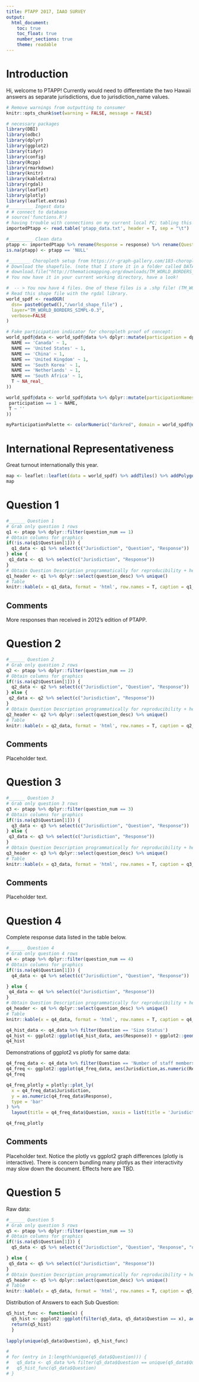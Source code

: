 ```yaml
---
title: PTAPP 2017, IAAO SURVEY
output: 
  html_document:
    toc: true
    toc_float: true
    number_sections: true
    theme: readable
---
```

# Introduction

Hi, welcome to PTAPP! Currently would need to differentiate the two Hawaii answers as separate jurisdictions, due to jurisdiction_name values.

```r
# Remove warnings from outputting to consumer
knitr::opts_chunk$set(warning = FALSE, message = FALSE) 
```

```r
# necessary packages
library(DBI)
library(odbc)
library(dplyr)
library(ggplot2)
library(tidyr)
library(config)
library(Rcpp)
library(rmarkdown)
library(knitr)
library(kableExtra)
library(rgdal)
library(leaflet)
library(plotly)
library(leaflet.extras)
#_________ Ingest data 
# # connect to database
# source('functions.R')
# having trouble with connections on my current local PC; tabling this and opting for text file in this demo
importedPtapp <- read.table('ptapp_data.txt', header = T, sep = "\t")

#_________ Clean data
ptapp <- importedPtapp %>% rename(Response = response) %>% rename(Question = sub_question) %>% rename(Jurisdiction = jurisdiction_name)
is.na(ptapp) <- ptapp == 'NULL'

#________ Choropleth setup from https://r-graph-gallery.com/183-choropleth-map-with-leaflet.html
# Download the shapefile. (note that I store it in a folder called DATA. You have to change that if needed.)
# download.file("http://thematicmapping.org/downloads/TM_WORLD_BORDERS_SIMPL-0.3.zip" , destfile="world_shape_file.zip")
# You now have it in your current working directory, have a look!

#  -- > You now have 4 files. One of these files is a .shp file! (TM_WORLD_BORDERS_SIMPL-0.3.shp)
# Read this shape file with the rgdal library. 
world_spdf <- readOGR( 
  dsn= paste0(getwd(),"/world_shape_file") , 
  layer="TM_WORLD_BORDERS_SIMPL-0.3",
  verbose=FALSE
)

# Fake participation indicator for choropleth proof of concept:
world_spdf@data <- world_spdf@data %>% dplyr::mutate(participation = dplyr::case_when(
  NAME == 'Canada' ~ 1,
  NAME == 'United States' ~ 1,
  NAME == 'China' ~ 1,
  NAME == 'United Kingdom' ~ 1,
  NAME == 'South Korea' ~ 1,
  NAME == 'Netherlands' ~ 1,
  NAME == 'South Africa' ~ 1,
  T ~ NA_real_
))

world_spdf@data <- world_spdf@data %>% dplyr::mutate(participationNames = dplyr::case_when(
 participation == 1 ~ NAME,
 T ~ ''
))

myParticipationPalette <- colorNumeric("darkred", domain = world_spdf@data$participation, na.color = 'transparent')
```

# International Representativeness
Great turnout internationally this year. 

```r
map <- leaflet::leaflet(data = world_spdf) %>% addTiles() %>% addPolygons(fillColor = ~myParticipationPalette(participation), stroke = F, fillOpacity = 0.8, label = world_spdf@data$participationNames) %>% leaflet.extras::addFullscreenControl()
map
```

# Question 1
```r
#______ Question 1
# Grab only question 1 rows
q1 <- ptapp %>% dplyr::filter(question_num == 1)
# Obtain columns for graphics
if(!is.na(q1$Question[1])) {
  q1_data <- q1 %>% select(c("Jurisdiction", "Question", "Response"))
} else {
 q1_data <- q1 %>% select(c("Jurisdiction", "Response"))
}
# Obtain Question Description programmatically for reproducibility + header
q1_header <- q1 %>% dplyr::select(question_desc) %>% unique()
# Table
knitr::kable(x = q1_data, format = 'html', row.names = T, caption = q1_header) %>% kableExtra::kable_paper() %>% kable_styling(bootstrap_options = c("striped", "hover", "condensed", "responsive")) %>% scroll_box(width = '100%', height = '350px')
``` 

## Comments
More responses than received in 2012's edition of PTAPP.

# Question 2
```r
#______ Question 2
# Grab only question 2 rows
q2 <- ptapp %>% dplyr::filter(question_num == 2)
# Obtain columns for graphics
if(!is.na(q2$Question[1])) {
  q2_data <- q2 %>% select(c("Jurisdiction", "Question", "Response"))
} else {
 q2_data <- q2 %>% select(c("Jurisdiction", "Response"))
}
# Obtain Question Description programmatically for reproducibility + header
q2_header <- q2 %>% dplyr::select(question_desc) %>% unique()
# Table
knitr::kable(x = q2_data, format = 'html', row.names = T, caption = q2_header) %>% kableExtra::kable_paper() %>% kable_styling(bootstrap_options = c("striped", "hover", "condensed", "responsive")) %>% scroll_box(width = '100%', height = '350px')
```

## Comments
Placeholder text.

# Question 3
```r
#______ Question 3
# Grab only question 3 rows
q3 <- ptapp %>% dplyr::filter(question_num == 3)
# Obtain columns for graphics
if(!is.na(q3$Question[1])) {
  q3_data <- q3 %>% select(c("Jurisdiction", "Question", "Response"))
} else {
 q3_data <- q3 %>% select(c("Jurisdiction", "Response"))
}
# Obtain Question Description programmatically for reproducibility + header
q3_header <- q3 %>% dplyr::select(question_desc) %>% unique()
# Table
knitr::kable(x = q3_data, format = 'html', row.names = T, caption = q3_header) %>% kableExtra::kable_paper() %>% kable_styling(bootstrap_options = c("striped", "hover", "condensed", "responsive"))  %>% scroll_box(width = '100%', height = '350px')
```
## Comments
Placeholder text.

# Question 4

Complete response data listed in the table below.

```r
#______ Question 4
# Grab only question 4 rows
q4 <- ptapp %>% dplyr::filter(question_num == 4)
# Obtain columns for graphics
if(!is.na(q4$Question[1])) {
  q4_data <- q4 %>% select(c("Jurisdiction", "Question", "Response"))

} else {
 q4_data <- q4 %>% select(c("Jurisdiction", "Response"))
}
# Obtain Question Description programmatically for reproducibility + header
q4_header <- q4 %>% dplyr::select(question_desc) %>% unique()
# Table
knitr::kable(x = q4_data, format = 'html', row.names = T, caption = q4_header) %>% kableExtra::kable_paper() %>% kable_styling(bootstrap_options = c("striped", "hover", "condensed", "responsive")) %>% scroll_box(width = '100%', height = '350px')
```

```r
q4_hist_data <- q4_data %>% filter(Question == 'Size Status')
q4_hist <- ggplot2::ggplot(q4_hist_data, aes(Response)) + ggplot2::geom_histogram(stat = "count", position = "stack", binwidth = 1) + theme_minimal() + ggplot2::ggtitle(q4_hist_data$Question)
q4_hist
```

Demonstrations of ggplot2 vs plotly for same data:

```r
q4_freq_data <- q4_data %>% filter(Question == 'Number of staff members in the office')
q4_freq <- ggplot2::ggplot(q4_freq_data, aes(Jurisdiction,as.numeric(Response))) + ggplot2::geom_col() + theme_minimal() + ggplot2::ggtitle(q4_freq_data$Question) + ylab('Number of Staff') + theme(axis.text.x = element_text(angle = 45, vjust = 0.5, hjust = 1)) 
q4_freq

q4_freq_plotly = plotly::plot_ly(
  x = q4_freq_data$Jurisdiction,
  y = as.numeric(q4_freq_data$Response),
  type = 'bar'
) %>% 
  layout(title = q4_freq_data$Question, xaxis = list(title = 'Jurisdiction'), yaxis = list(title = 'Staff Count'))

q4_freq_plotly
```

## Comments
Placeholder text. Notice the plotly vs ggplot2 graph differences (plotly is interactive). There is concern bundling many plotlys as their interactivity may slow down the document. Effects here are TBD.


# Question 5

Raw data:

```r
#______ Question 5
# Grab only question 5 rows
q5 <- ptapp %>% dplyr::filter(question_num == 5)
# Obtain columns for graphics
if(!is.na(q5$Question[1])) {
  q5_data <- q5 %>% select(c("Jurisdiction", "Question", "Response", "question_desc"))

} else {
 q5_data <- q5 %>% select(c("Jurisdiction", "Response"))
}
# Obtain Question Description programmatically for reproducibility + header
q5_header <- q5 %>% dplyr::select(question_desc) %>% unique()
# Table
knitr::kable(x = q5_data, format = 'html', row.names = T, caption = q5_header) %>% kableExtra::kable_paper() %>% kable_styling(bootstrap_options = c("striped", "hover", "condensed", "responsive")) %>% scroll_box(width = '100%', height = '350px')
```

Distribution of Answers to each Sub Question:

```r
q5_hist_func <- function(x) { 
  q5_hist <- ggplot2::ggplot(filter(q5_data, q5_data$Question == x), aes(Response)) + ggplot2::geom_bar() + theme_minimal() + ggplot2::labs(title = q5_data$question_desc, subtitle = x)
  return(q5_hist)
  }
  
lapply(unique(q5_data$Question), q5_hist_func)

#   
# for (entry in 1:length(unique(q5_data$Question))) {
#   q5_data <- q5_data %>% filter(q5_data$Question == unique(q5_data$Question)[entry])
#   q5_hist_func(q5_data$Question)
# }

```
